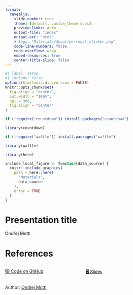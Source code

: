 ```yaml
---
format: 
  revealjs:
    slide-number: true
    theme: [default, custom_theme.scss]
    preview-links: auto
    output-file: "index"
    output-ext: "html"
    # logo: "Materials/About/personal_sticker.png"
    code-line-numbers: false
    code-overflow: wrap
    embed-resources: true
    center-title-slide: false
---
```


```r
#| label: setup
#| include: false
options(htmltools.dir.version = FALSE)
knitr::opts_chunk$set(
  fig.align = "center",
  out.width = "100%",
  dpi = 300,
  fig.align = "center"
)

if (!require("countdown")) install.packages("countdown")

library(countdown)

if (!require("waffle")) install.packages("waffle")

library(waffle)

library(here)

include_local_figure <- function(data_source) {
  knitr::include_graphics(
    path = here::here(
      "Materials",
      data_source
    ),
    error = TRUE
  )
}
```

# [Presentation title]{.bold .r-fit-text} {.title}

Ondřej Mottl

# [References]{.bold .r-fit-text} {.title}

:::: columns
::: {.column width="50%"}
[😸 Code on GitHub](https://github.com/OndrejMottl/quarto_revealjs_template)
:::

::: {.column width="50%"}
[🖥️ Slides](https://ondrejmottl.github.io/quarto_revealjs_template/)
:::
::::

Author: [Ondrej Mottl](https://ondrejmottl.github.io/)



